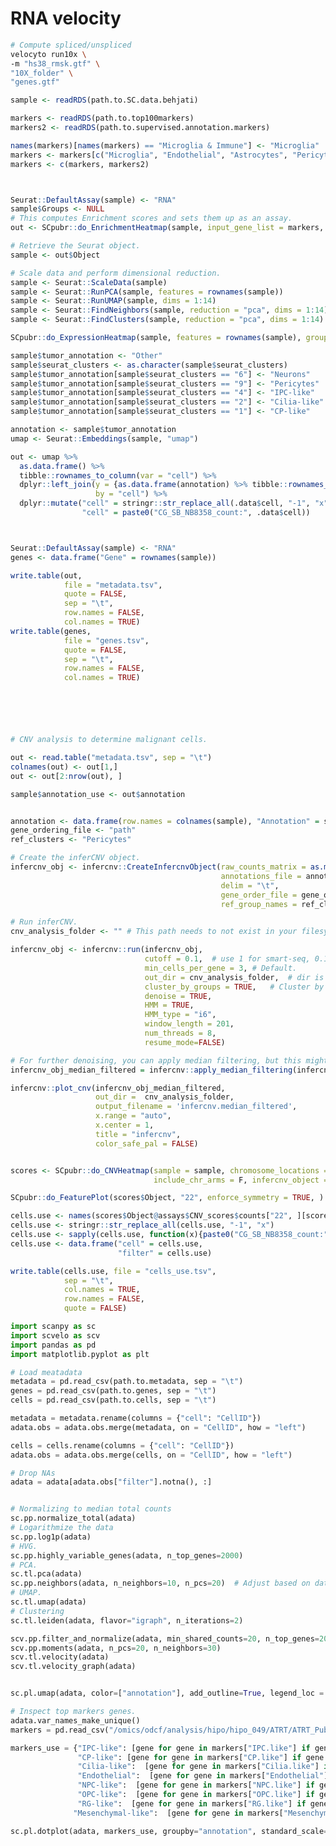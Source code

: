 # RNA velocity {.unnumbered}


```bash
# Compute spliced/unspliced
velocyto run10x \
-m "hs38_rmsk.gtf" \
"10X_folder" \
"genes.gtf"
```


```r
sample <- readRDS(path.to.SC.data.behjati)

markers <- readRDS(path.to.top100markers)
markers2 <- readRDS(path.to.supervised.annotation.markers)

names(markers)[names(markers) == "Microglia & Immune"] <- "Microglia"
markers <- markers[c("Microglia", "Endothelial", "Astrocytes", "Pericytes", "OPC", "Neurons")]
markers <- c(markers, markers2)



Seurat::DefaultAssay(sample) <- "RNA"
sample$Groups <- NULL
# This computes Enrichment scores and sets them up as an assay.
out <- SCpubr::do_EnrichmentHeatmap(sample, input_gene_list = markers, flavor = "UCell", return_object = TRUE)

# Retrieve the Seurat object.
sample <- out$Object

# Scale data and perform dimensional reduction.
sample <- Seurat::ScaleData(sample)
sample <- Seurat::RunPCA(sample, features = rownames(sample))
sample <- Seurat::RunUMAP(sample, dims = 1:14)
sample <- Seurat::FindNeighbors(sample, reduction = "pca", dims = 1:14)
sample <- Seurat::FindClusters(sample, reduction = "pca", dims = 1:14)

SCpubr::do_ExpressionHeatmap(sample, features = rownames(sample), group.by = "seurat_clusters", slot = "scale.data", enforce_symmetry = TRUE, max.cutoff = 2.5) | SCpubr::do_DimPlot(sample, group.by = "seurat_clusters", label = TRUE, repel = TRUE, legend.position = "none")

sample$tumor_annotation <- "Other"
sample$seurat_clusters <- as.character(sample$seurat_clusters)
sample$tumor_annotation[sample$seurat_clusters == "6"] <- "Neurons"
sample$tumor_annotation[sample$seurat_clusters == "9"] <- "Pericytes"
sample$tumor_annotation[sample$seurat_clusters == "4"] <- "IPC-like"
sample$tumor_annotation[sample$seurat_clusters == "2"] <- "Cilia-like"
sample$tumor_annotation[sample$seurat_clusters == "1"] <- "CP-like"

annotation <- sample$tumor_annotation
umap <- Seurat::Embeddings(sample, "umap")

out <- umap %>% 
  as.data.frame() %>% 
  tibble::rownames_to_column(var = "cell") %>% 
  dplyr::left_join(y = {as.data.frame(annotation) %>% tibble::rownames_to_column(var = "cell")},
                   by = "cell") %>% 
  dplyr::mutate("cell" = stringr::str_replace_all(.data$cell, "-1", "x"),
                "cell" = paste0("CG_SB_NB8358_count:", .data$cell))



Seurat::DefaultAssay(sample) <- "RNA"
genes <- data.frame("Gene" = rownames(sample))

write.table(out,
            file = "metadata.tsv",
            quote = FALSE,
            sep = "\t",
            row.names = FALSE,
            col.names = TRUE)
write.table(genes,
            file = "genes.tsv",
            quote = FALSE,
            sep = "\t",
            row.names = FALSE,
            col.names = TRUE)






# CNV analysis to determine malignant cells.

out <- read.table("metadata.tsv", sep = "\t")
colnames(out) <- out[1,]
out <- out[2:nrow(out), ]

sample$annotation_use <- out$annotation


annotation <- data.frame(row.names = colnames(sample), "Annotation" = sample$annotation_use)
gene_ordering_file <- "path"
ref_clusters <- "Pericytes"

# Create the inferCNV object.
infercnv_obj <- infercnv::CreateInfercnvObject(raw_counts_matrix = as.matrix(sample@assays$RNA@counts),
                                               annotations_file = annotation,
                                               delim = "\t",
                                               gene_order_file = gene_ordering_file,
                                               ref_group_names = ref_clusters)

# Run inferCNV.
cnv_analysis_folder <- "" # This path needs to not exist in your filesystem otherwise inferCNV will stop complaining that the path exists.

infercnv_obj <- infercnv::run(infercnv_obj,
                              cutoff = 0.1,  # use 1 for smart-seq, 0.1 for 10x-genomics
                              min_cells_per_gene = 3, # Default.
                              out_dir = cnv_analysis_folder,  # dir is auto-created for storing outputs
                              cluster_by_groups = TRUE,   # Cluster by groups.
                              denoise = TRUE,
                              HMM = TRUE,
                              HMM_type = "i6",
                              window_length = 201,
                              num_threads = 8,
                              resume_mode=FALSE)

# For further denoising, you can apply median filtering, but this might remove true signal from the plot.
infercnv_obj_median_filtered = infercnv::apply_median_filtering(infercnv_obj)

infercnv::plot_cnv(infercnv_obj_median_filtered,
                   out_dir =  cnv_analysis_folder,
                   output_filename = 'infercnv.median_filtered',
                   x.range = "auto",
                   x.center = 1,
                   title = "infercnv",
                   color_safe_pal = FALSE)


scores <- SCpubr::do_CNVHeatmap(sample = sample, chromosome_locations = SCpubr::human_chr_locations,
                                include_chr_arms = F, infercnv_object = infercnv_obj_median_filtered, group.by = "annotation_use", return_object = TRUE)

SCpubr::do_FeaturePlot(scores$Object, "22", enforce_symmetry = TRUE, )

cells.use <- names(scores$Object@assays$CNV_scores$counts["22", ][scores$Object@assays$CNV_scores$counts["22", ] <= 0.96])
cells.use <- stringr::str_replace_all(cells.use, "-1", "x")
cells.use <- sapply(cells.use, function(x){paste0("CG_SB_NB8358_count:", x)})
cells.use <- data.frame("cell" = cells.use,
                        "filter" = cells.use)

write.table(cells.use, file = "cells_use.tsv",
            sep = "\t",
            col.names = TRUE,
            row.names = FALSE,
            quote = FALSE)

```


```python
import scanpy as sc
import scvelo as scv
import pandas as pd
import matplotlib.pyplot as plt

# Load meatadata
metadata = pd.read_csv(path.to.metadata, sep = "\t")
genes = pd.read_csv(path.to.genes, sep = "\t")
cells = pd.read_csv(path.to.cells, sep = "\t")

metadata = metadata.rename(columns = {"cell": "CellID"})
adata.obs = adata.obs.merge(metadata, on = "CellID", how = "left")

cells = cells.rename(columns = {"cell": "CellID"})
adata.obs = adata.obs.merge(cells, on = "CellID", how = "left")

# Drop NAs
adata = adata[adata.obs["filter"].notna(), :]


# Normalizing to median total counts
sc.pp.normalize_total(adata)
# Logarithmize the data
sc.pp.log1p(adata)
# HVG.
sc.pp.highly_variable_genes(adata, n_top_genes=2000)
# PCA.
sc.tl.pca(adata)
sc.pp.neighbors(adata, n_neighbors=10, n_pcs=20)  # Adjust based on dataset size
# UMAP.
sc.tl.umap(adata)
# Clustering
sc.tl.leiden(adata, flavor="igraph", n_iterations=2)

scv.pp.filter_and_normalize(adata, min_shared_counts=20, n_top_genes=2000)
scv.pp.moments(adata, n_pcs=20, n_neighbors=30)
scv.tl.velocity(adata)
scv.tl.velocity_graph(adata)


sc.pl.umap(adata, color=["annotation"], add_outline=True, legend_loc = "on data")

# Inspect top markers genes.
adata.var_names_make_unique()
markers = pd.read_csv("/omics/odcf/analysis/hipo/hipo_049/ATRT/ATRT_Publication_GitHub/datasets/ATRT_RNA_top100_markers_across_populations.tsv", sep = "\t")

markers_use = {"IPC-like": [gene for gene in markers["IPC.like"] if gene in adata.var_names][1:7],
               "CP-like": [gene for gene in markers["CP.like"] if gene in adata.var_names][1:7],
               "Cilia-like":  [gene for gene in markers["Cilia.like"] if gene in adata.var_names][1:7],
               "Endothelial":  [gene for gene in markers["Endothelial"] if gene in adata.var_names][1:7],
               "NPC-like":  [gene for gene in markers["NPC.like"] if gene in adata.var_names][1:7],
               "OPC-like":  [gene for gene in markers["OPC.like"] if gene in adata.var_names][1:7],
               "RG-like":  [gene for gene in markers["RG.like"] if gene in adata.var_names][1:7],
              "Mesenchymal-like":  [gene for gene in markers["Mesenchymal.like"] if gene in adata.var_names][1:7]}

sc.pl.dotplot(adata, markers_use, groupby="annotation", standard_scale="var")
```

